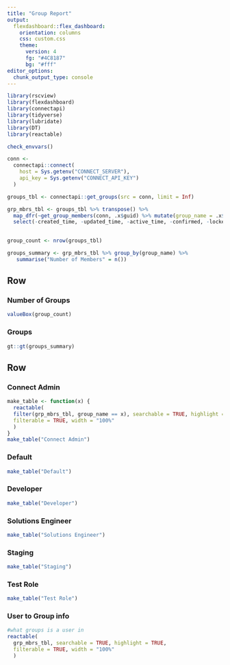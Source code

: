 ```yaml
---
title: "Group Report"
output:
  flexdashboard::flex_dashboard:
    orientation: columns
    css: custom.css
    theme:
      version: 4
      fg: "#4C8187"
      bg: "#fff"
editor_options: 
  chunk_output_type: console
---
```


```r
library(rscview)
library(flexdashboard)
library(connectapi)
library(tidyverse)
library(lubridate)
library(DT)
library(reactable)
```

```r
check_envvars()
```

```r
conn <- 
  connectapi::connect(
    host = Sys.getenv("CONNECT_SERVER"),
    api_key = Sys.getenv("CONNECT_API_KEY")
  )

groups_tbl <- connectapi::get_groups(src = conn, limit = Inf)

grp_mbrs_tbl <- groups_tbl %>% transpose() %>% 
  map_dfr(~get_group_members(conn, .x$guid) %>% mutate(group_name = .x$name)) %>% 
  select(-created_time, -updated_time, -active_time, -confirmed, -locked, -guid)
  

```


```r
group_count <- nrow(groups_tbl)
```

```r
groups_summary <- grp_mbrs_tbl %>% group_by(group_name) %>% 
   summarise("Number of Members" = n()) 
```


Row 
-----------------------------------------------------------------------

### Number of Groups

```r
valueBox(group_count)
```

### Groups

```r
gt::gt(groups_summary)
```


Row{.tabset .tabset-fade}
-------------------------------------
   
### Connect Admin
```r
make_table <- function(x) {
  reactable(
  filter(grp_mbrs_tbl, group_name == x), searchable = TRUE, highlight = TRUE,
  filterable = TRUE, width = "100%"
  )
}
make_table("Connect Admin")

```

### Default
```r
make_table("Default")
```

### Developer
```r

make_table("Developer")
```

### Solutions Engineer
```r
make_table("Solutions Engineer")
```

### Staging 
```r
make_table("Staging")
```

### Test Role
```r
make_table("Test Role")
```

### User to Group info
```r
#what groups is a user in
reactable(
  grp_mbrs_tbl, searchable = TRUE, highlight = TRUE,
  filterable = TRUE, width = "100%"
  )
```

